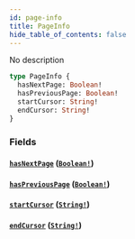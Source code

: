 ```yaml
---
id: page-info
title: PageInfo
hide_table_of_contents: false
---
```



No description

```graphql
type PageInfo {
  hasNextPage: Boolean!
  hasPreviousPage: Boolean!
  startCursor: String!
  endCursor: String!
}
```


### Fields

#### [`hasNextPage`](#) ([`Boolean!`](/mainnet/api/graphql/scalars/boolean))




#### [`hasPreviousPage`](#) ([`Boolean!`](/mainnet/api/graphql/scalars/boolean))




#### [`startCursor`](#) ([`String!`](/mainnet/api/graphql/scalars/string))




#### [`endCursor`](#) ([`String!`](/mainnet/api/graphql/scalars/string))






